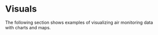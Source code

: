 # __Visuals__ {-}

The following section shows examples of visualizing air monitoring data with charts and maps.